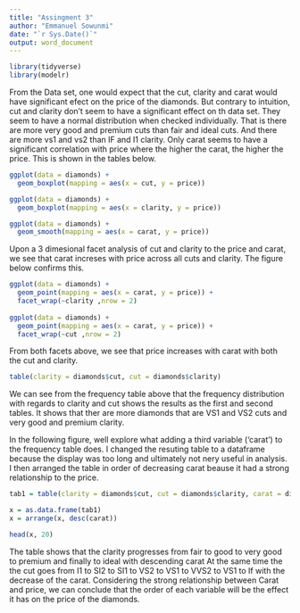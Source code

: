```yaml
---
title: "Assingment 3"
author: "Emmanuel Sowunmi"
date: "`r Sys.Date()`"
output: word_document
---
```


```r
library(tidyverse)
library(modelr)
```

From the Data set, one would expect that the cut, clarity and carat would have significant efect on the price of the diamonds. But contrary to intuition, cut and clarity don't seem to have a significant effect on th data set. They seem to have a normal distribution when checked individually. That is there are more very good and premium cuts than fair and ideal cuts. And there are more vs1 and vs2 than IF and I1 clarity. Only carat seems to have a significant correlation with price where the higher the carat, the higher the price. This is shown in the tables below.

```r
ggplot(data = diamonds) +
  geom_boxplot(mapping = aes(x = cut, y = price)) 

ggplot(data = diamonds) +
  geom_boxplot(mapping = aes(x = clarity, y = price)) 

ggplot(data = diamonds) +
  geom_smooth(mapping = aes(x = carat, y = price)) 
```

Upon a 3 dimesional facet analysis of cut and clarity to the price and carat, we see that carat increses with price across all cuts and clarity. The figure below confirms this.

```r
ggplot(data = diamonds) +
  geom_point(mapping = aes(x = carat, y = price)) +
  facet_wrap(~clarity ,nrow = 2)
  
ggplot(data = diamonds) +
  geom_point(mapping = aes(x = carat, y = price)) +
  facet_wrap(~cut ,nrow = 2)
```





From both facets above, we see that price increases with carat with both the cut and clarity.


```r
table(clarity = diamonds$cut, cut = diamonds$clarity)
```

We can see from the frequency table above that the frequency distribution with regards to clarity and cut shows the results as the first and second tables. It shows that ther are more diamonds that are VS1 and VS2 cuts and very good and premium clarity. 

In the following figure, well explore what adding a third variable ('carat') to the frequency table does. I changed the resuting table to a dataframe because the display was too long and ultimately not nery useful in analysis. I then arranged the table in order of decreasing carat beause it had a strong relationship to the price.

```r
tab1 = table(clarity = diamonds$cut, cut = diamonds$clarity, carat = diamonds$carat)

x = as.data.frame(tab1)
x = arrange(x, desc(carat))

head(x, 20)

```
The table shows that the clarity progresses from fair to good to very good to premium and finally to ideal with descending carat At the same time the the cut goes from I1 to SI2 to SI1 to VS2 to VS1 to VVS2 to VS1 to If with the decrease of the carat. Considering the strong relationship between Carat and price, we can conclude that the order of each variable will be the effect it has on the price of the diamonds. 

